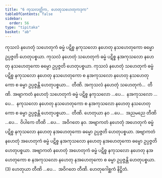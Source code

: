 ```yaml
---
title: "6 ကုသလတ္တိက, ဟေတုသဟေတုကဒုက"
tableOfContents: false
sidebar:
  order: 56
type: "tipitaka"
basket: "ab"
---
```



<DynamicBreadcrumb />

<Division number="15">

<Paragraph number="41">
ကုသလံ နဟေတုံ သဟေတုကံ ဓမ္မံ ပဋိစ္စ နကုသလော နဟေတု နသဟေတုကော ဓမ္မော ဥပ္ပဇ္ဇတိ ဟေတုပစ္စယာ. ကုသလံ နဟေတုံ သဟေတုကံ ဓမ္မံ ပဋိစ္စ နအကုသလော နဟေတု နသဟေတုကော ဓမ္မော ဥပ္ပဇ္ဇတိ ဟေတုပစ္စယာ. ကုသလံ နဟေတုံ သဟေတုကံ ဓမ္မံ ပဋိစ္စ နကုသလော နဟေတု နသဟေတုကော စ နအကုသလော နဟေတု နသဟေတုကော စ ဓမ္မာ ဥပ္ပဇ္ဇန္တိ ဟေတုပစ္စယာ…  တီဏိ.
</Paragraph>

<Paragraph number="42">
အကုသလံ နဟေတုံ သဟေတုကံ…  တီဏိ.
</Paragraph>

<Paragraph number="43">
အဗျာကတံ နဟေတုံ သဟေတုကံ ဓမ္မံ ပဋိစ္စ နကုသလော …ပေ…  နအကုသလော …ပေ…  နကုသလော နဟေတု နသဟေတုကော စ နအကုသလော နဟေတု နသဟေတုကော စ ဓမ္မာ ဥပ္ပဇ္ဇန္တိ ဟေတုပစ္စယာ…  တီဏိ.
</Paragraph>

<Paragraph number="44">
ဟေတုယာ နဝ …ပေ…  အညမညေ တီဏိ …ပေ…  ဝိပါကေ တီဏိ …ပေ…  အဝိဂတေ နဝ.
</Paragraph>

</Division>
<Division number="16">

<Paragraph number="45">
အဗျာကတံ နဟေတုံ အဟေတုကံ ဓမ္မံ ပဋိစ္စ နကုသလော နဟေတု နအဟေတုကော ဓမ္မော ဥပ္ပဇ္ဇတိ ဟေတုပစ္စယာ. အဗျာကတံ နဟေတုံ အဟေတုကံ ဓမ္မံ ပဋိစ္စ နအကုသလော နဟေတု နအဟေတုကော ဓမ္မော ဥပ္ပဇ္ဇတိ ဟေတုပစ္စယာ. အဗျာကတံ နဟေတုံ အဟေတုကံ ဓမ္မံ ပဋိစ္စ နကုသလော နဟေတု နအဟေတုကော စ နအကုသလော နဟေတု နအဟေတုကော စ ဓမ္မာ ဥပ္ပဇ္ဇန္တိ ဟေတုပစ္စယာ. (3)
</Paragraph>

<Paragraph number="46">
ဟေတုယာ တီဏိ …ပေ…  အဝိဂတေ တီဏိ.

</Paragraph>
</Division>

<Paragraph number="47" type="center">
ဟေတုဂေါစ္ဆကံ နိဋ္ဌိတံ.
</Paragraph>